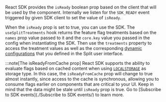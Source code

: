 React SDK provides the `isReady` boolean prop based on the client that will be used by the component. Internally we listen for the `SDK_READY` event triggered by given SDK client to set the value of `isReady`.

When the `isReady` prop is set to true, you can use the SDK. The `useSplitTreatments` hook returns the feature flag treatments based on the `names` prop value passed to it and the `core.key` value you passed in the config when instantiating the SDK. Then use the `treatments` property to access the treatment values as well as the corresponding [dynamic configurations](https://help.split.io/hc/en-us/articles/360026943552) that you defined in the Split user interface.

:::note[The isReadyFromCache prop]
React SDK supports the ability to evaluate flags based on cached content when using [`LOCALSTORAGE`](https://help.split.io/hc/en-us/articles/360020448791-JavaScript-SDK#configuration) as storage type. In this case, the `isReadyFromCache` prop will change to true almost instantly, since access to the cache is synchronous, allowing you to consume flags earlier on components that are critical to your UI. Keep in mind that the data might be stale until `isReady` prop is true. Go to [Subscribe to SDK events](./Subscribe to SDK events/) to learn more.